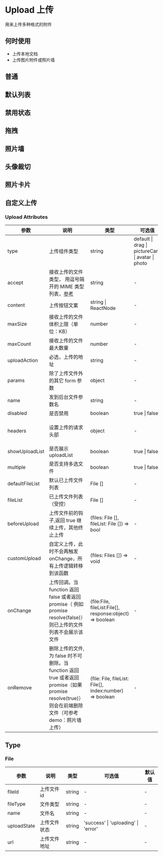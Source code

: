 # Upload 上传

用来上传多种格式的附件

## 何时使用

- 上传本地文档
- 上传图片附件或照片墙

## 普通


<DemoUpload />

## 默认列表


<DemoDefault />

## 禁用状态


<DemoBan />

## 拖拽


<DemoDrag />

## 照片墙


<DemoPictureWall />

## 头像裁切


<DemoHead />

## 照片卡片


<DemoPicture />

## 自定义上传


<DemoCustom />

### Upload Attributes

| 参数            | 说明                                                                                                                                                  | 类型                                                     | 可选值                                            | 默认值                                  |
| --------------- | ----------------------------------------------------------------------------------------------------------------------------------------------------- | -------------------------------------------------------- | ------------------------------------------------- | --------------------------------------- |
| type            | 上传组件类型                                                                                                                                          | string                                                   | default \| drag \| pictureCard \| avatar \| photo | default                                 |
| accept          | 接收上传的文件类型， 用逗号隔开的 MIME 类型列表，[参考](https://developer.mozilla.org/zh-CN/docs/Web/HTTP/Basics_of_HTTP/MIME_Types)                  | string                                                   | -                                                 | -                                       |
| content         | 上传按钮文案                                                                                                                                          | string \| ReactNode                                      | -                                                 |                                         |
| maxSize         | 接收上传的文件体积上限（单位：KB）                                                                                                                    | number                                                   | -                                                 | 上传                                    |
| maxCount        | 接收上传的文件最大数量                                                                                                                                | number                                                   | -                                                 | 上传                                    |
| uploadAction    | 必选，上传的地址                                                                                                                                      | string                                                   | -                                                 | -                                       |
| params          | 除了上传文件外的其它 form 参数                                                                                                                        | object                                                   | -                                                 | -                                       |
| name            | 发到后台文件参数名                                                                                                                                    | string                                                   | -                                                 | file                                    |
| disabled        | 是否禁用                                                                                                                                              | boolean                                                  | true \| false                                     | false                                   |
| headers         | 设置上传的请求头部                                                                                                                                    | object                                                   | -                                                 | {'Content-type': 'multipart/form-data'} |
| showUploadList  | 是否展示 uploadList                                                                                                                                   | boolean                                                  | true \| false                                     | true                                    |
| multiple        | 是否支持多选文件                                                                                                                                      | boolean                                                  | true \| false                                     | false                                   |
| defaultFileList | 默认已上传文件列表                                                                                                                                    | File []                                                  | -                                                 | 无                                      |
| fileList        | 已上传文件列表（受控）                                                                                                                                | File []                                                  | -                                                 | 无                                      |
| beforeUpload    | 上传文件前的钩子,返回 true 继续上传，其他终止上传                                                                                                     | (files: File [], fileList: File []) => bool              | -                                                 | 一个返回 true 的空函数                  |
| customUpload    | 自定义上传，此时不会再触发 onChange，所有上传逻辑转移到该函数                                                                                         | (files: Files []) => void                                | -                                                 | -                                       |
| onChange        | 上传回调。当 function 返回 false 或者返回 promise（ 例如 promise resolve(false)）则已上传的文件列表不会展示该文件                                     | (file:File, fileList:File[], response:object) => boolean | -                                                 | -                                       |
| onRemove        | 删除上传的文件,为 false 时不可删除。当 function 返回 true 或者返回 promise（如果 promise resolve(true)）则会在前端删除文件（可参考 demo：照片墙上传） | (file: File, fileList: File[], index:number) => boolean  | -                                                 | 一个返回 true 的空函数，即前端删除      |

## Type

### File

| 参数        | 说明         | 类型   | 可选值                              | 默认值 |
| ----------- | ------------ | ------ | ----------------------------------- | ------ |
| fileId      | 上传文件 id  | string | -                                   | -      |
| fileType    | 文件类型     | string | -                                   | -      |
| name        | 文件名       | string | -                                   | -      |
| uploadState | 上传文件状态 | string | 'success' \| 'uploading' \| 'error' | -      |
| url         | 上传文件地址 | string | -                                   | -      |
